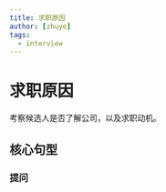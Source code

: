 ```yaml
---
title: 求职原因
author: [zhuye]
tags:
  - interview
---
```



# 求职原因

考察候选人是否了解公司，以及求职动机。

## 核心句型

### 提问

<Dialog
  question="Why do you want to work for our company?"
/>

<Dialog
  question="What influenced you to choose our company?"
/>

<Dialog
  question="Why are you interested in our company?"
/>

### 公司平台

<Dialog
  answer="Firstly, your company is the leader of the autonomous driving industry."
/>

### 企业文化

<Dialog
  answer="Secondly, the culture here encourage employees to grow and create great work."
/>

### 企业文化

<Dialog
  answer="Secondly, the culture here encourage employees to grow and create great work."
/>

> 企业文化相关的单词：
>
> - openness
> - humbleness
> - aiming for the highest

### 自己与岗位匹配度

<Dialog
  answer="Last but not least, this position is in line with my career goals."
/>